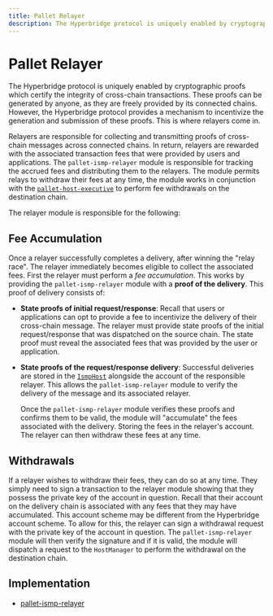 ```yaml
---
title: Pallet Relayer
description: The Hyperbridge protocol is uniquely enabled by cryptographic proofs which certify the integrity of cross-chain transactions. These proofs can be generated by anyone, as they are freely provided by its connected chains.
---
```


# Pallet Relayer

The Hyperbridge protocol is uniquely enabled by cryptographic proofs which certify the integrity of cross-chain transactions. These proofs can be generated by anyone, as they are freely provided by its connected chains. However, the Hyperbridge protocol provides a mechanism to incentivize the generation and submission of these proofs. This is where relayers come in.

Relayers are responsible for collecting and transmitting proofs of cross-chain messages across connected chains. In return, relayers are rewarded with the associated transaction fees that were provided by users and applications. The `pallet-ismp-relayer` module is responsible for tracking the accrued fees and distributing them to the relayers. The module permits relays to withdraw their fees at any time, the module works in conjunction with the [`pallet-host-executive`](/developers/explore/modules/host-executive) to perform fee withdrawals on the destination chain.

The relayer module is responsible for the following:

## Fee Accumulation

Once a relayer successfully completes a delivery, after winning the "relay race". The relayer immediately becomes eligible to collect the associated fees. First the relayer must perform a _fee accumulation_. This works by providing the `pallet-ismp-relayer` module with a **proof of the delivery**. This proof of delivery consists of:

  - **State proofs of initial request/response**:
    Recall that users or applications can opt to provide a fee to incentivize the delivery of their cross-chain message. The relayer must provide state proofs of the initial request/response that was dispatched on the source chain. The state proof must reveal the associated fees that was provided by the user or application.
  - **State proofs of the request/response delivery**:
     Successful deliveries are stored in the [`IsmpHost`](/protocol/ismp/host) alongside the account of the responsible relayer. This allows the `pallet-ismp-relayer` module to verify the delivery of the message and its associated relayer.

     Once the `pallet-ismp-relayer` module verifies these proofs and confirms them to be valid, the module will "accumulate" the fees associated with the delivery. Storing the fees in the relayer's account. The relayer can then withdraw these fees at any time.

## Withdrawals

If a relayer wishes to withdraw their fees, they can do so at any time. They simply need to sign a transaction to the relayer module showing that they possess the private key of the account in question. Recall that their account on the delivery chain is associated with any fees that they may have accumulated. This account scheme may be different from the Hyperbridge account scheme. To allow for this, the relayer can sign a withdrawal request with the private key of the account in question. The `pallet-ismp-relayer` module will then verify the signature and if it is valid, the module will dispatch a request to the `HostManager` to perform the withdrawal on the destination chain.


## Implementation

- [pallet-ismp-relayer](https://github.com/polytope-labs/hyperbridge/blob/main/modules/pallets/relayer/src/lib.rs)
